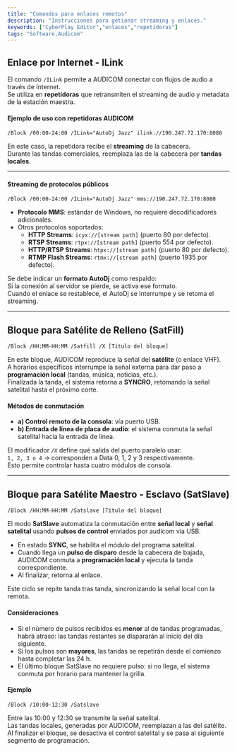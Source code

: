 ```yaml
---
title: "Comandos para enlaces remotos"
description: "Instrucciones para getionar streaming y enlaces."
keywords: ["CyberPlay Editor","enlaces","repetidoras"]
tags: "Software,Audicom"
---
```


## Enlace por Internet - ILink

El comando `/ILink` permite a AUDICOM conectar con flujos de audio a través de Internet.\
Se utiliza en **repetidoras** que retransmiten el streaming de audio y metadata de la estación maestra.

#### Ejemplo de uso con repetidoras AUDICOM

`/Block /00:00-24:00 /ILink="AutoDj Jazz" ilink://190.247.72.170:8080`

En este caso, la repetidora recibe el **streaming** de la cabecera.\
Durante las tandas comerciales, reemplaza las de la cabecera por **tandas locales**.

---

#### Streaming de protocolos públicos

`/Block /00:00-24:00 /ILink="AutoDj Jazz" mms://190.247.72.170:8080`

- **Protocolo MMS**: estándar de Windows, no requiere decodificadores adicionales.
- Otros protocolos soportados:
  - **HTTP Streams**: `icyx://[stream path]` (puerto 80 por defecto).
  - **RTSP Streams**: `rtpx://[stream path]` (puerto 554 por defecto).
  - **HTTP/RTSP Streams**: `htpx://[stream path]` (puerto 80 por defecto).
  - **RTMP Flash Streams**: `rtmx://[stream path]` (puerto 1935 por defecto).

Se debe indicar un **formato AutoDj** como respaldo:\
Si la conexión al servidor se pierde, se activa ese formato.\
Cuando el enlace se restablece, el AutoDj se interrumpe y se retoma el streaming.

---

## Bloque para Satélite de Relleno (SatFill)

`/Block /HH:MM-HH:MM /Satfill /X [Título del bloque]`

En este bloque, AUDICOM reproduce la señal del **satélite** (o enlace VHF).\
A horarios específicos interrumpe la señal externa para dar paso a **programación local** (tandas, música, noticias, etc.).\
Finalizada la tanda, el sistema retorna a **SYNCRO**, retomando la señal satelital hasta el próximo corte.

#### Métodos de conmutación

- **a) Control remoto de la consola**: vía puerto USB.
- **b) Entrada de línea de placa de audio**: el sistema conmuta la señal satelital hacia la entrada de línea.

El modificador `/X` define qué salida del puerto paralelo usar:\
`1, 2, 3 o 4` → corresponden a Data 0, 1, 2 y 3 respectivamente.\
Esto permite controlar hasta cuatro módulos de consola.

---

## Bloque para Satélite Maestro - Esclavo (SatSlave)

`/Block /HH:MM-HH:MM /Satslave [Título del bloque]`

El modo **SatSlave** automatiza la conmutación entre **señal local** y **señal satelital** usando **pulsos de control** enviados por audicom vía USB.

- En estado **SYNC**, se habilita el módulo del programa satelital.
- Cuando llega un **pulso de disparo** desde la cabecera de bajada, AUDICOM conmuta a **programación local** y ejecuta la tanda correspondiente.
- Al finalizar, retorna al enlace.

Este ciclo se repite tanda tras tanda, sincronizando la señal local con la remota.

#### Consideraciones

- Si el número de pulsos recibidos es **menor** al de tandas programadas, habrá atraso: las tandas restantes se dispararán al inicio del día siguiente.
- Si los pulsos son **mayores**, las tandas se repetirán desde el comienzo hasta completar las 24 h.
- El último bloque SatSlave no requiere pulso: si no llega, el sistema conmuta por horario para mantener la grilla.

#### Ejemplo

`/Block /10:00-12:30 /Satslave`

Entre las 10:00 y 12:30 se transmite la señal satelital.\
Las tandas locales, generadas por AUDICOM, reemplazan a las del satélite.\
Al finalizar el bloque, se desactiva el control satelital y se pasa al siguiente segmento de programación.